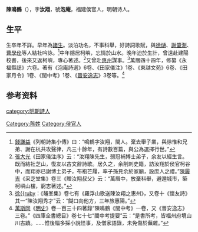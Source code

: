 '''陳鳴鶴'''（{{bd|？||？}}），字'''汝翔'''，號'''泡庵'''，福建侯官人，明朝诗人。

== 生平 ==
生卒年不詳。早年為[[諸生|諸生]]。淡泊功名，不事科舉，好詩詞歌賦，與[[徐熥|徐熥]]、[[謝肇淛|謝肇淛]]、[[曹學佺|曹學佺]]等人結社吟詠。<ref>[[錢謙益|錢謙益]]《列朝詩集小傳》曰：“鳴鶴字汝翔，閩人。棄去舉子業，與徐惟和兄弟、謝在杭共攻聲律，凡三十餘年，有詩數百篇，與公為選擇行世。”</ref>中年隱居柯嶼，忘情於山水。晚年迫於生計，曾遠赴建陽校書，後來又返柯嶼，專心著述。<ref>[[張大光|張大光]]《田家儀注序》云：“汝翔陳先生，弱冠補博士弟子，余友以經生言。既而結社芝山，復友以古文辭詩歌。居久之，余削刺史籍，訪汝翔於侯官柯谷中，而翔亦已謝博士弟子，布袍芒屨，率子孫見余於家廟，設庶人之禮。”[[陳履吉|陳履吉]]《采芝堂集》卷三《贈汝翔叔父》云：“萬曆中，放棄科舉，避遁城市，築柯嶼山樓，窮志著述。”</ref>又曾赴[[惠州|惠州]]謀事。<ref>[[徐𤊹|徐{{ruby]]：《鼇峯集》卷七有《羅浮山歌送陳汝翔之惠州》，又卷十《懷友詩》其一“陳汝翔秀才”云：“餬口向他方，三年旅惠陽。”</ref>萬曆四十四年，修纂《永福縣誌》六卷。著有《泡庵詩選》6卷、《田家儀注》1卷、《東越文苑》6卷、《田家月令》1卷、《閩中考》1卷、《[[晉安逸志|晉安逸志]]》3卷等。<ref>[[萬斯同|萬斯同]]《[[明史|明史]]》卷一百三十四著錄“陳鳴鶴《閩中考》一卷，又《晉安逸志》三卷。”《四庫全書總目》卷七十七“閩中考提要”云：“是書所考，皆福州府境山川古蹟。……惟後幅多採小說怪事，及僧家語錄，未免傷於蕪雜。”</ref>

== 参考资料 ==
{{reflist}}

{{Authority control}}

{{DEFAULTSORT:}}
[[Category:陈姓|Category:陈姓]]
[[Category:侯官人|Category:侯官人]]
[[category:明朝詩人|category:明朝詩人]]